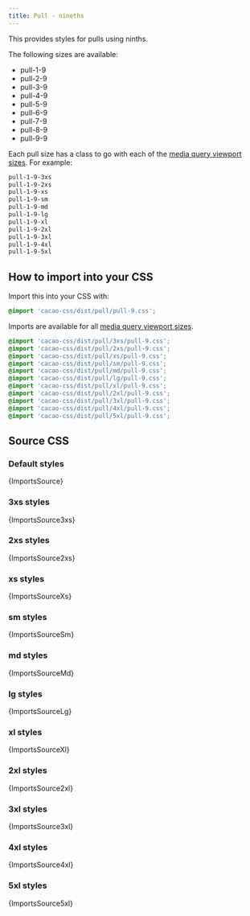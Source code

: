 ```yaml
---
title: Pull - nineths
---
```


This provides styles for pulls using ninths.

The following sizes are available:

- pull-1-9
- pull-2-9
- pull-3-9
- pull-4-9
- pull-5-9
- pull-6-9
- pull-7-9
- pull-8-9
- pull-9-9

Each pull size has a class to go with each of the [media query viewport sizes](/styles/media#viewport-media-queries). For example:

```css
pull-1-9-3xs
pull-1-9-2xs
pull-1-9-xs
pull-1-9-sm
pull-1-9-md
pull-1-9-lg
pull-1-9-xl
pull-1-9-2xl
pull-1-9-3xl
pull-1-9-4xl
pull-1-9-5xl
```

## How to import into your CSS

Import this into your CSS with:

```css
@import 'cacao-css/dist/pull/pull-9.css';
```

Imports are available for all [media query viewport sizes](/styles/media#viewport-media-queries).

```css
@import 'cacao-css/dist/pull/3xs/pull-9.css';
@import 'cacao-css/dist/pull/2xs/pull-9.css';
@import 'cacao-css/dist/pull/xs/pull-9.css';
@import 'cacao-css/dist/pull/sm/pull-9.css';
@import 'cacao-css/dist/pull/md/pull-9.css';
@import 'cacao-css/dist/pull/lg/pull-9.css';
@import 'cacao-css/dist/pull/xl/pull-9.css';
@import 'cacao-css/dist/pull/2xl/pull-9.css';
@import 'cacao-css/dist/pull/3xl/pull-9.css';
@import 'cacao-css/dist/pull/4xl/pull-9.css';
@import 'cacao-css/dist/pull/5xl/pull-9.css';
```

## Source CSS

<!-- markdownlint-disable -->

### Default styles

<CodeBlock language="css" title="pull/pull-9.css">{ImportsSource}</CodeBlock>

### 3xs styles

<CodeBlock language="css" title="pull/3xs/pull-9.css">{ImportsSource3xs}</CodeBlock>

### 2xs styles

<CodeBlock language="css" title="pull/2xs/pull-9.css">{ImportsSource2xs}</CodeBlock>

### xs styles

<CodeBlock language="css" title="pull/xs/pull-9.css">{ImportsSourceXs}</CodeBlock>

### sm styles

<CodeBlock language="css" title="pull/sm/pull-9.css">{ImportsSourceSm}</CodeBlock>

### md styles

<CodeBlock language="css" title="pull/md/pull-9.css">{ImportsSourceMd}</CodeBlock>

### lg styles

<CodeBlock language="css" title="pull/lg/pull-9.css">{ImportsSourceLg}</CodeBlock>

### xl styles

<CodeBlock language="css" title="pull/xl/pull-9.css">{ImportsSourceXl}</CodeBlock>

### 2xl styles

<CodeBlock language="css" title="pull/2xl/pull-9.css">{ImportsSource2xl}</CodeBlock>

### 3xl styles

<CodeBlock language="css" title="pull/3xl/pull-9.css">{ImportsSource3xl}</CodeBlock>

### 4xl styles

<CodeBlock language="css" title="pull/4xl/pull-9.css">{ImportsSource4xl}</CodeBlock>

### 5xl styles

<CodeBlock language="css" title="pull/5xl/pull-9.css">{ImportsSource5xl}</CodeBlock>
